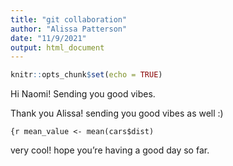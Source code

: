```yaml
---
title: "git collaboration"
author: "Alissa Patterson"
date: "11/9/2021"
output: html_document
---
```


```r
knitr::opts_chunk$set(echo = TRUE)
```

Hi Naomi! Sending you good vibes.

Thank you Alissa! sending you good vibes as well :) 

```{r
mean_value <- mean(cars$dist)
```


very cool! hope you're having a good day so far. 
